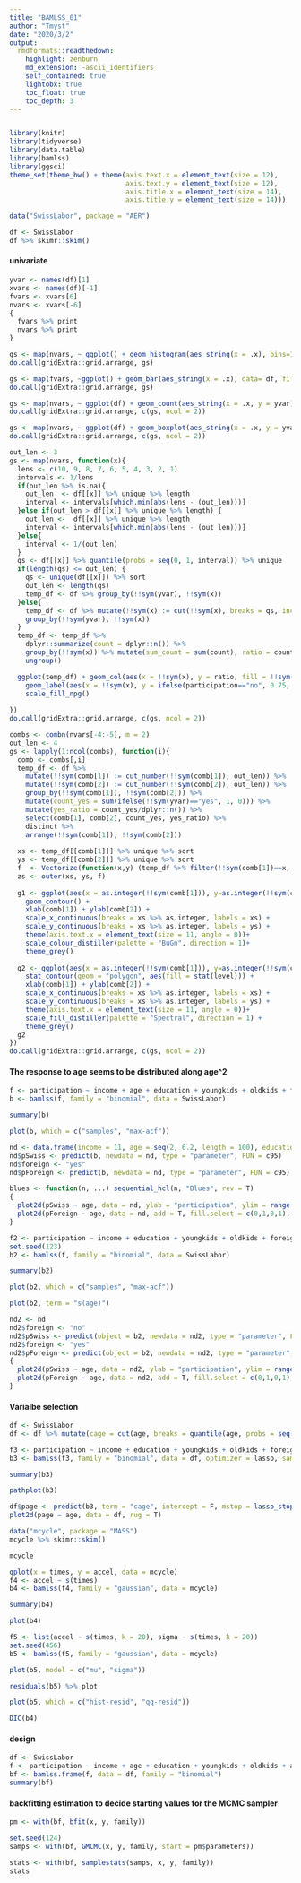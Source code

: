 ```yaml
---
title: "BAMLSS_01"
author: "Tmyst"
date: "2020/3/2"
output:
  rmdformats::readthedown:
    highlight: zenburn
    md_extension: -ascii_identifiers
    self_contained: true
    lightobx: true
    toc_float: true
    toc_depth: 3
---
```


```r

```

```r
library(knitr)
library(tidyverse)
library(data.table)
library(bamlss)
library(ggsci)
theme_set(theme_bw() + theme(axis.text.x = element_text(size = 12), 
                             axis.text.y = element_text(size = 12), 
                             axis.title.x = element_text(size = 14), 
                             axis.title.y = element_text(size = 14)))
```

```r
data("SwissLabor", package = "AER")
```

```r
df <- SwissLabor
df %>% skimr::skim()
```
#### univariate
```r
yvar <- names(df)[1]
xvars <- names(df)[-1]
fvars <- xvars[6]
nvars <- xvars[-6]
{
  fvars %>% print
  nvars %>% print
}
```

```r
gs <- map(nvars, ~ ggplot() + geom_histogram(aes_string(x = .x), bins=16, data = df, fill ="skyblue4"))
do.call(gridExtra::grid.arrange, gs)
```

```r
gs <- map(fvars, ~ggplot() + geom_bar(aes_string(x = .x), data= df, fill = "skyblue4"))
do.call(gridExtra::grid.arrange, gs)
```

```r
gs <- map(nvars, ~ ggplot(df) + geom_count(aes_string(x = .x, y = yvar), alpha = 0.2, color = "skyblue4"))
do.call(gridExtra::grid.arrange, c(gs, ncol = 2))
```

```r
gs <- map(nvars, ~ ggplot(df) + geom_boxplot(aes_string(x = .x, y = yvar), fill = "skyblue3", alpha=0.5, color= "skyblue4"))
do.call(gridExtra::grid.arrange, c(gs, ncol = 2))
```

```r
out_len <- 3
gs <- map(nvars, function(x){
  lens <- c(10, 9, 8, 7, 6, 5, 4, 3, 2, 1)
  intervals <- 1/lens
  if(out_len %>% is.na){
    out_len  <- df[[x]] %>% unique %>% length
    interval <- intervals[which.min(abs(lens - (out_len)))]
  }else if(out_len > df[[x]] %>% unique %>% length) {
    out_len <-  df[[x]] %>% unique %>% length
    interval <- intervals[which.min(abs(lens - (out_len)))]
  }else{
    interval <- 1/(out_len)
  }
  qs <- df[[x]] %>% quantile(probs = seq(0, 1, interval)) %>% unique
  if(length(qs) <= out_len) {
    qs <- unique(df[[x]]) %>% sort 
    out_len <- length(qs)
    temp_df <- df %>% group_by(!!sym(yvar), !!sym(x))  
  }else{
    temp_df <- df %>% mutate(!!sym(x) := cut(!!sym(x), breaks = qs, include.lowest = T, right = T)) %>% 
    group_by(!!sym(yvar), !!sym(x))
  }
  temp_df <- temp_df %>% 
    dplyr::summarize(count = dplyr::n()) %>% 
    group_by(!!sym(x)) %>% mutate(sum_count = sum(count), ratio = count/sum_count) %>% 
    ungroup()

  ggplot(temp_df) + geom_col(aes(x = !!sym(x), y = ratio, fill = !!sym(yvar)))+
    geom_label(aes(x = !!sym(x), y = ifelse(participation=="no", 0.75, 0.25), label = count)) + 
    scale_fill_npg()
  
})
do.call(gridExtra::grid.arrange, c(gs, ncol = 2))
```

```r
combs <- combn(nvars[-4:-5], m = 2)
out_len <- 4
gs <- lapply(1:ncol(combs), function(i){
  comb <- combs[,i]
  temp_df <- df %>% 
    mutate(!!sym(comb[1]) := cut_number(!!sym(comb[1]), out_len)) %>% 
    mutate(!!sym(comb[2]) := cut_number(!!sym(comb[2]), out_len)) %>% 
    group_by(!!sym(comb[1]), !!sym(comb[2])) %>% 
    mutate(count_yes = sum(ifelse(!!sym(yvar)=="yes", 1, 0))) %>% 
    mutate(yes_ratio = count_yes/dplyr::n()) %>% 
    select(comb[1], comb[2], count_yes, yes_ratio) %>% 
    distinct %>% 
    arrange(!!sym(comb[1]), !!sym(comb[2]))
  
  xs <- temp_df[[comb[1]]] %>% unique %>% sort
  ys <- temp_df[[comb[2]]] %>% unique %>% sort
  f  <- Vectorize(function(x,y) (temp_df %>% filter(!!sym(comb[1])==x, !!sym(comb[2])==y))$yes_ratio)
  zs <- outer(xs, ys, f)
  
  g1 <- ggplot(aes(x = as.integer(!!sym(comb[1])), y=as.integer(!!sym(comb[2])), z = yes_ratio, color = stat(level)), data = temp_df) +
    geom_contour() +
    xlab(comb[1]) + ylab(comb[2]) +
    scale_x_continuous(breaks = xs %>% as.integer, labels = xs) +
    scale_y_continuous(breaks = xs %>% as.integer, labels = ys) + 
    theme(axis.text.x = element_text(size = 11, angle = 0))+
    scale_colour_distiller(palette = "BuGn", direction = 1)+
    theme_grey()
  
  g2 <- ggplot(aes(x = as.integer(!!sym(comb[1])), y=as.integer(!!sym(comb[2])), z = yes_ratio), data = temp_df) +
    stat_contour(geom = "polygon", aes(fill = stat(level))) +
    xlab(comb[1]) + ylab(comb[2]) +
    scale_x_continuous(breaks = xs %>% as.integer, labels = xs) +
    scale_y_continuous(breaks = xs %>% as.integer, labels = ys) + 
    theme(axis.text.x = element_text(size = 11, angle = 0))+
    scale_fill_distiller(palette = "Spectral", direction = 1) + 
    theme_grey()
  g2
})
do.call(gridExtra::grid.arrange, c(gs, ncol = 2))
```

#### The response to age seems to be distributed along age^2
```r
f <- participation ~ income + age + education + youngkids + oldkids + foreign + I(age^2)
b <- bamlss(f, family = "binomial", data = SwissLabor)
```

```r
summary(b)
```

```r
plot(b, which = c("samples", "max-acf"))
```

```r
nd <- data.frame(income = 11, age = seq(2, 6.2, length = 100), education = 12, youngkids = 1, oldkids = 1, foreign = "no")
nd$pSwiss <- predict(b, newdata = nd, type = "parameter", FUN = c95)
nd$foreign <- "yes"
nd$pForeign <- predict(b, newdata = nd, type = "parameter", FUN = c95)

```

```r
blues <- function(n, ...) sequential_hcl(n, "Blues", rev = T)
{
  plot2d(pSwiss ~ age, data = nd, ylab = "participation", ylim = range(c(nd$pSwiss, nd$pForeign)), fill.select = c(0,1,0,1))
  plot2d(pForeign ~ age, data = nd, add = T, fill.select = c(0,1,0,1), axes = F, s2.col = blues, col.lines = blues(1))
}


```

```r
f2 <- participation ~ income + education + youngkids + oldkids + foreign + s(age, k = 10)
set.seed(123)
b2 <- bamlss(f, family = "binomial", data = SwissLabor)
```
```r
summary(b2)
```

```r
plot(b2, which = c("samples", "max-acf"))
```
```r
plot(b2, term = "s(age)")
```

```r
nd2 <- nd
nd2$foreign <- "no"
nd2$pSwiss <- predict(object = b2, newdata = nd2, type = "parameter", FUN = c95)
nd2$foreign <- "yes"
nd2$pForeign <- predict(object = b2, newdata = nd2, type = "parameter", FUN = c95)
{
  plot2d(pSwiss ~ age, data = nd2, ylab = "participation", ylim = range(c(nd$pSwiss, nd$pForeign)), fill.select = c(0,1,0,1))
  plot2d(pForeign ~ age, data = nd2, add = T, fill.select = c(0,1,0,1), axes = F, s2.col = blues, col.lines = blues(1))
}

```
#### Varialbe selection
```r
df <- SwissLabor
df <- df %>% mutate(cage = cut(age, breaks = quantile(age, probs = seq(0, 1, length.out = 11)), i = T, ordered_result = T))

```

```r
f3 <- participation ~ income + education + youngkids + oldkids + foreign + la(cage, fuse = 2)
b3 <- bamlss(f3, family = "binomial", data = df, optimizer = lasso, sampler = F, criterion = "BIC", upper = exp(5), lower = 1)
```
```r
summary(b3)
```
```r
pathplot(b3)

```
```r
df$page <- predict(b3, term = "cage", intercept = F, mstop = lasso_stop(b3))
plot2d(page ~ age, data = df, rug = T)
```

```r
data("mcycle", package = "MASS")
mcycle %>% skimr::skim()
```

```r
mcycle
```

```r
qplot(x = times, y = accel, data = mcycle)
f4 <- accel ~ s(times)
b4 <- bamlss(f4, family = "gaussian", data = mcycle)
```
```r
summary(b4)
```

```r
plot(b4)
```

```r
f5 <- list(accel ~ s(times, k = 20), sigma ~ s(times, k = 20))
set.seed(456)
b5 <- bamlss(f5, family = "gaussian", data = mcycle)
```
```r
plot(b5, model = c("mu", "sigma"))
```
```r
residuals(b5) %>% plot
```
```r
plot(b5, which = c("hist-resid", "qq-resid"))
```
```r
DIC(b4)
```
#### design
```r
df <- SwissLabor
f <- participation ~ income + age + education + youngkids + oldkids + age + I(age^2)
bf <- bamlss.frame(f, data = df, family = "binomial")
summary(bf)
```
#### backfitting estimation to decide starting values for the MCMC sampler
```r
pm <- with(bf, bfit(x, y, family))
```

```r
set.seed(124)
samps <- with(bf, GMCMC(x, y, family, start = pm$parameters))
```

```r
stats <- with(bf, samplestats(samps, x, y, family))
stats
```

